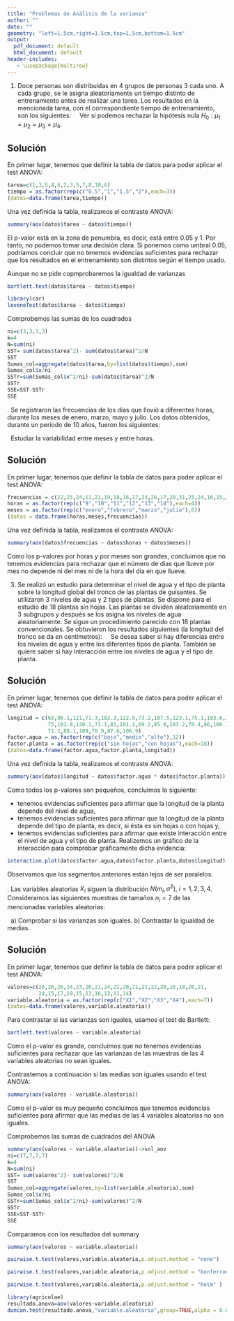 ```yaml
---
title: "Problemas de Análisis de la varianza"
author: ""
date: ""
geometry: "left=1.5cm,right=1.5cm,top=1.5cm,bottom=1.5cm"
output:
  pdf_document: default
  html_document: default
header-includes:
   - \usepackage{multirow}
---
```


1. Doce personas son distribuidas en $4$
grupos de personas $3$ cada uno. A cada grupo, se le
asigna aleatoriamente un tiempo distinto de entrenamiento
antes de realizar una tarea. Los resultados en
la mencionada tarea, con el correspondiente tiempo
de entrenamiento, son los siguientes:
\ \newline
\begin{center}
\begin{tabular}{|c|c|c|c|}
\hline
$0.5$ horas&$1$ hora&$1.5$ horas&$2$ horas\\\hline\hline
$1$&$4$&$3$&$\ \,8$\\\hline
$3$&$6$&$5$&$10$\\\hline
$5$&$2$&$7$&$\ \,6$\\\hline
\end{tabular}
\end{center}
\ \newline
Ver si podemos rechazar la hipótesis
nula $H_0:\mu_1=\mu_2=\mu_3=\mu_4.$

## Solución

En primer lugar, tenemos que definir la tabla de datos para poder aplicar el test ANOVA:
```r
tarea=c(1,3,5,4,6,2,3,5,7,8,10,6)
tiempo = as.factor(rep(c("0.5","1","1.5","2"),each=3))
(datos=data.frame(tarea,tiempo))
```
Una vez definida la tabla, realizamos el contraste ANOVA:
```r
summary(aov(datos$tarea ~ datos$tiempo))
```
El p-valor está en la zona de penumbra, es decir, está entre 0.05 y 1. Por tanto, no podemos tomar una decisión clara. Si ponemos como umbral 0.05, podríamos concluir que no tenemos evidencias suficientes para rechazar que los resultados en el entrenamiento son distintos según el tiempo usado.


Aunque no se pide copmprobaremos la igualdad de varianzas

```r
bartlett.test(datos$tarea ~ datos$tiempo)
```

```r
library(car)
leveneTest(datos$tarea ~ datos$tiempo)
```



Comprobemos las  sumas de los cuadrados



```r
ni=c(3,3,3,3)
k=4
N=sum(ni)
SST= sum(datos$tarea^2)- sum(datos$tarea)^2/N
SST
Sumas_col=aggregate(datos$tarea,by=list(datos$tiempo),sum)
Sumas_col$x/ni
SSTr=sum(Sumas_col$x^2/ni)-sum(datos$tarea)^2/N
SSTr
SSE=SST-SSTr
SSE
```



\newpage
2. Se registraron las frecuencias de los días que llovió a diferentes horas, durante los meses de enero, marzo, mayo
y julio. Los datos obtenidos, durante un periodo de 10 años, fueron los siguientes:
\ \newline
\begin{center}
\begin{tabular}{|c||c|c|c|c||c|}
\hline
Hora&enero&febrero&marzo&julio&Total\\\hline\hline
$\ \,9$&$\ \,22$&$\ \,25$&$\ \,24$&$\ \,11$&$\ \,82$\\\hline
$10$&$\ \,21$&$\ \,19$&$\ \,18$&$\ \,16$&$\ \,74$\\\hline
$11$&$\ \,17$&$\ \,23$&$\ \,26$&$\ \,17$&$\ \,83$\\\hline
$12$&$\ \,20$&$\ \,31$&$\ \,25$&$\ \,24$&$100$\\\hline
$13$&$\ \,16$&$\ \,15$&$\ \,23$&$\ \,24$&$\ \,78$\\\hline
$14$&$\ \,21$&$\ \,35$&$\ \,23$&$\ \,20$&$\ \,99$\\\hline\hline
Total&$117$&$148$&$139$&$112$&$536$\\\hline
\end{tabular}
\end{center}
\ \newline
Estudiar la variabilidad entre meses y entre horas.


## Solución

En primer lugar, tenemos que definir la tabla de datos para poder aplicar el test ANOVA:
```r
frecuencias = c(22,25,24,11,21,19,18,16,17,23,26,17,20,31,25,24,16,15,23,24,21,35,23,20)
horas = as.factor(rep(c("9","10","11","12","13","14"),each=4))
meses = as.factor(rep(c("enero","febrero","marzo","julio"),6))
(datos = data.frame(horas,meses,frecuencias))
```
Una vez definida la tabla, realizamos el contraste ANOVA:
```r
summary(aov(datos$frecuencias ~ datos$horas + datos$meses))
```
Como los p-valores por horas y por meses son grandes, concluimos que no tenemos evidencias para rechazar que el número de días que llueve por mes no depende ni del mes ni de la hora del día en que llueve.

\newpage

3. Se realizó un estudio para  determinar el nivel de agua y el tipo de planta sobre la longitud global del tronco de las plantas de guisantes. Se utilizaron $3$ niveles de agua y $2$ tipos de plantas. Se dispone para el estudio de $18$ plantas  sin
hojas. Las plantas se dividen aleatoriamente en $3$ subgrupos y después se los asigna los niveles de agua aleatoriamente. Se sigue un procedimiento parecido con $18$ plantas convencionales. Se obtuvieron
los resultados siguientes (la longitud del tronco se da
en centímetros):
\ \newline
\begin{center}
\begin{tabular}{c|c|c|c|c|}
&&\multicolumn{3}{c|}{FACTOR AGUA}\\\hline
& &{bajo}&{medio}&{alto}\\\cline{3-5}
\multirow{12}{1.75cm}{FACTOR PLANTA}&\multirow{6}{1cm}{Sin Hojas}&
$69.0$&$\ \,96.1$&$121.0$\\\cline{3-5}
&&$71.3$&$102.3$&$122.9$\\\cline{3-5}
&&$73.2$&$107.5$&$123.1$\\\cline{3-5}
&&$75.1$&$103.6$&$125.7$\\\cline{3-5}
&&$74.4$&$100.7$&$125.2$\\\cline{3-5}
&&$75.0$&$101.8$&$120.1$\\\cline{2-5}
&\multirow{6}{1cm}{Con Hojas}&$71.1$&$\ \,81.0$&$101.1$\\\cline{3-5}
&&$69.2$&$\ \,85.8$&$103.2$\\\cline{3-5}
&&$70.4$&$\ \,86.0$&$106.1$\\\cline{3-5}
&&$73.2$&$\ \,87.5$&$109.7$\\\cline{3-5}
&&$71.2$&$\ \,88.1$&$109.0$\\\cline{3-5}
&&$70.9$&$\ \,87.6$&$106.9$\\\hline
\end{tabular}
\end{center} 
\ \newline
Se desea saber si hay diferencias entre los niveles
de agua y entre los diferentes tipos de planta. También se quiere saber si hay interacción entre los niveles de agua y el tipo de planta.

## Solución

En primer lugar, tenemos que definir la tabla de datos para poder aplicar el test ANOVA:

```r
longitud = c(69,96.1,121,71.3,102.3,122.9,73.2,107.5,123.1,75.1,103.6,125.7,74.4,100.7,125.2,
             75,101.8,120.1,71.1,81,101.1,69.2,85.8,103.2,70.4,86,106.1,73.2,87.5,109.7,
             71.2,88.1,109,70.9,87.6,106.9)
factor.agua = as.factor(rep(c("bajo","medio","alto"),12))
factor.planta = as.factor(rep(c("sin hojas","con hojas"),each=18))
(datos=data.frame(factor.agua,factor.planta,longitud))
```
Una vez definida la tabla, realizamos el contraste ANOVA:
```r
summary(aov(datos$longitud ~ datos$factor.agua * datos$factor.planta))
```
Como todos los p-valores son pequeños, concluimos lo siguiente:

- tenemos evidencias suficientes para afirmar que la longitud de la planta depende del nivel de agua,
- tenemos evidencias suficientes para afirmar que la longitud de la planta depende del tipo de planta, es decir, si ésta es sin hojas o con hojas y,
- tenemos evidencias suficientes para afirmar que existe interacción entre el nivel de agua y el tipo de planta. Realizemos un gráfico de la interacción para comprobar gráficamente dicha evidencia:
```r
interaction.plot(datos$factor.agua,datos$factor.planta,datos$longitud)
```

Observamos que los segmentos anteriores están lejos de ser paralelos.



\newpage
4. Las variables aleatorias $X_i$ siguen la distribución
$N(m_i,\sigma^2),\ i=1,2,3,4$. Consideramos las siguientes
muestras de tamaños $n_i=7$ de las mencionadas variables aleatorias:
\ \newline
\begin{center}
\begin{tabular}{cccccccc}
$X_1$&$20$&$26$&$26$&$24$&$23$&$26$&$21$\\
$X_2$&$24$&$22$&$20$&$21$&$21$&$22$&$20$\\
$X_3$&$16$&$18$&$20$&$21$&$24$&$15$&$17$\\
$X_4$&$19$&$15$&$13$&$16$&$12$&$11$&$14$\\
\end{tabular}
\end{center}
\ \newline
    a) Comprobar si las varianzas son iguales.
    b) Contrastar la igualdad de medias.

## Solución

En primer lugar, tenemos que definir la tabla de datos para poder aplicar el test ANOVA:
```r
valores=c(20,26,26,24,23,26,21,24,22,20,21,21,22,20,16,18,20,21,
          24,15,17,19,15,13,16,12,11,14)
variable.aleatoria = as.factor(rep(c("X1","X2","X3","X4"),each=7))
(datos=data.frame(valores,variable.aleatoria))
```
Para contrastar si las varianzas son iguales, usamos el test de Bartlett:
```r
bartlett.test(valores ~ variable.aleatoria)
```
Como el p-valor es grande, concluimos que no tenemos evidencias suficientes para rechazar que las varianzas de las muestras de las 4 variables aleatorias no sean iguales.

Contrastemos a continuación si las medias son iguales usando el test ANOVA:
```r
summary(aov(valores ~ variable.aleatoria))
```
Como el p-valor es muy pequeño concluimos que tenemos evidencias suficientes para afirmar que las medias de las 4 variables aleatorias no son iguales.



Comprobemos las  sumas de cuadrados del ANOVA

```r
summary(aov(valores ~ variable.aleatoria))->sol_aov
ni=c(7,7,7,7)
k=4
N=sum(ni)
SST= sum(valores^2)- sum(valores)^2/N
SST
Sumas_col=aggregate(valores,by=list(variable.aleatoria),sum)
Sumas_col$x/ni
SSTr=sum(Sumas_col$x^2/ni)-sum(valores)^2/N
SSTr
SSE=SST-SSTr
SSE
```

Comparamos  con los resultados del summary
```r
summary(aov(valores ~ variable.aleatoria))
```





```r
pairwise.t.test(valores,variable.aleatoria,p.adjust.method = "none")
```



```r
pairwise.t.test(valores,variable.aleatoria,p.adjust.method = "bonferroni" )
```

```r
pairwise.t.test(valores,variable.aleatoria,p.adjust.method = "holm" )
```


```r
library(agricolae)
resultado.anova=aov(valores~variable.aleatoria)
duncan.test(resultado.anova,"variable.aleatoria",group=TRUE,alpha = 0.05)$group
```

